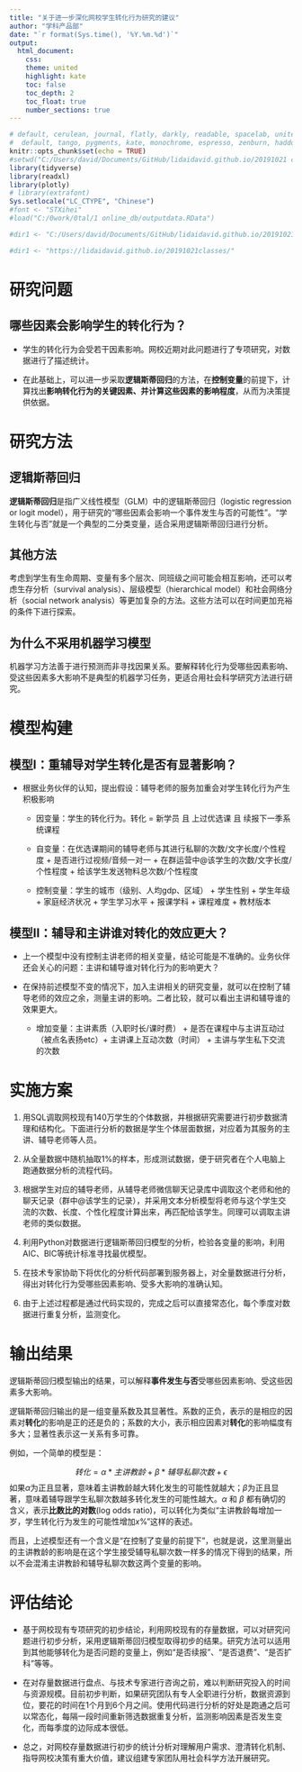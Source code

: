 ```yaml
---
title: "关于进一步深化网校学生转化行为研究的建议"
author: "学科产品部"
date: "`r format(Sys.time(), '%Y.%m.%d')`"
output: 
  html_document:
    css: 
    theme: united
    highlight: kate
    toc: false
    toc_depth: 2
    toc_float: true
    number_sections: true
---
```


<script>
    window.oncontextmenu = function () {
        console.log("Right Click Disabled");
        return false;
    }
</script>
```r
# default, cerulean, journal, flatly, darkly, readable, spacelab, united, cosmo, lumen, paper, sandstone, simplex, and yeti
#  default, tango, pygments, kate, monochrome, espresso, zenburn, haddock, breezedark, and textmate
knitr::opts_chunk$set(echo = TRUE)
#setwd("C:/Users/david/Documents/GitHub/lidaidavid.github.io/20191021 classes/")
library(tidyverse)
library(readxl)
library(plotly)
# library(extrafont)
Sys.setlocale("LC_CTYPE", "Chinese")
#font <- "STXihei"
#load("C:/0work/0tal/1 online_db/outputdata.RData")

#dir1 <- "C:/Users/david/Documents/GitHub/lidaidavid.github.io/20191021classes/"

#dir1 <- "https://lidaidavid.github.io/20191021classes/"

```

# 研究问题

## 哪些因素会影响学生的**转化**行为？

+ 学生的转化行为会受若干因素影响。网校近期对此问题进行了专项研究，对数据进行了描述统计。

+ 在此基础上，可以进一步采取**逻辑斯蒂回归**的方法，在**控制变量**的前提下，计算找出**影响转化行为的关键因素、并计算这些因素的影响程度**，从而为决策提供依据。


# 研究方法

## 逻辑斯蒂回归

**逻辑斯蒂回归**是指广义线性模型（GLM）中的逻辑斯蒂回归（logistic regression or logit model），用于研究的“哪些因素会影响一个事件发生与否的可能性”。“学生转化与否”就是一个典型的二分类变量，适合采用逻辑斯蒂回归进行分析。


## 其他方法
考虑到学生有生命周期、变量有多个层次、同班级之间可能会相互影响，还可以考虑生存分析（survival analysis）、层级模型（hierarchical model）和社会网络分析（social network analysis）等更加复杂的方法。这些方法可以在时间更加充裕的条件下进行探索。

## 为什么不采用机器学习模型

机器学习方法善于进行预测而非寻找因果关系。要解释转化行为受哪些因素影响、受这些因素多大影响不是典型的机器学习任务，更适合用社会科学研究方法进行研究。

# 模型构建

## 模型I：重辅导对学生转化是否有显著影响？

+ 根据业务伙伴的认知，提出假设：辅导老师的服务加重会对学生转化行为产生积极影响

    - 因变量：学生的转化行为。转化 = 新学员 且 上过优选课 且 续报下一季系统课程
 
    - 自变量：在优选课期间的辅导老师与其进行私聊的次数/文字长度/个性程度 + 是否进行过视频/音频一对一 + 在群运营中\@该学生的次数/文字长度/个性程度 + 给该学生发送物料总次数/个性程度
 
    - 控制变量：学生的城市（级别、人均gdp、区域） + 学生性别 + 学生年级 + 家庭经济状况 + 学生学习水平 + 报课学科 + 课程难度 + 教材版本 
    
## 模型II：辅导和主讲谁对转化的效应更大？

+ 上一个模型中没有控制主讲老师的相关变量，结论可能是不准确的。业务伙伴还会关心的问题：主讲和辅导谁对转化行为的影响更大？

+ 在保持前述模型不变的情况下，加入主讲相关的研究变量，就可以在控制了辅导老师的效应之余，测量主讲的影响。二者比较，就可以看出主讲和辅导谁的效果更大。

    - 增加变量：主讲素质（入职时长/课时费） + 是否在课程中与主讲互动过（被点名表扬etc）+ 主讲课上互动次数（时间） + 主讲与学生私下交流的次数

# 实施方案

1. 用SQL调取网校现有140万学生的个体数据，并根据研究需要进行初步数据清理和结构化。下面进行分析的数据是学生个体层面数据，对应着为其服务的主讲、辅导老师等人员。

2. 从全量数据中随机抽取1%的样本，形成测试数据，便于研究者在个人电脑上跑通数据分析的流程代码。

3. 根据学生对应的辅导老师，从辅导老师微信聊天记录库中调取这个老师和他的聊天记录（群中\@该学生的记录），并采用文本分析模型将老师与这个学生交流的次数、长度、个性化程度计算出来，再匹配给该学生。同理可以调取主讲老师的类似数据。

3. 利用Python对数据进行逻辑斯蒂回归模型的分析，检验各变量的影响，利用AIC、BIC等统计标准寻找最优模型。

4. 在技术专家协助下将优化的分析代码部署到服务器上，对全量数据进行分析，得出对转化行为受哪些因素影响、受多大影响的准确认知。

5. 由于上述过程都是通过代码实现的，完成之后可以直接常态化，每个季度对数据进行重复分析，监测变化。

# 输出结果

逻辑斯蒂回归模型输出的结果，可以解释**事件发生与否**受哪些因素影响、受这些因素多大影响。

逻辑斯蒂回归输出的是一组变量系数及其显著性。系数的正负，表示的是相应的因素对**转化**的影响是正的还是负的；系数的大小，表示相应因素对**转化**的影响幅度有多大；显著性表示这一关系有多可靠。

例如，一个简单的模型是：

$$ 转化 = \alpha * 主讲教龄 + \beta * 辅导私聊次数 + \epsilon$$
如果$\alpha$为正且显著，意味着主讲教龄越大转化发生的可能性就越大；$\beta$为正且显著，意味着辅导跟学生私聊次数越多转化发生的可能性越大。$\alpha$ 和 $\beta$ 都有确切的含义，表示**比数比的对数**(log odds ratio)，可以转化为类似“主讲教龄每增加一岁，学生转化行为发生的可能性增加$x\%$”这样的表述。

而且，上述模型还有一个含义是“在控制了变量的前提下”，也就是说，这里测量出的主讲教龄的影响是在这个学生接受辅导私聊次数一样多的情况下得到的结果，所以不会混淆主讲教龄和辅导私聊次数这两个变量的影响。

# 评估结论

+ 基于网校现有专项研究的初步结论，利用网校现有的存量数据，可以对研究问题进行初步分析，采用逻辑斯蒂回归模型取得初步的结果。研究方法可以适用到其他能够转化为是否问题的变量上，例如“是否续报”、“是否退费”、“是否扩科”等等。

+ 在对存量数据进行盘点、与技术专家进行咨询之前，难以判断研究投入的时间与资源规模。目前初步判断，如果研究团队有专人全职进行分析，数据资源到位，要花的时间在1个月到6个月之间。使用代码进行分析的好处是跑通之后可以常态化，每隔一段时间重新筛选数据重复分析，监测影响因素是否发生变化，而每季度的边际成本很低。

+ 总之，对网校存量数据进行初步的统计分析对理解用户需求、澄清转化机制、指导网校决策有重大价值，建议组建专家团队用社会科学方法开展研究。
    